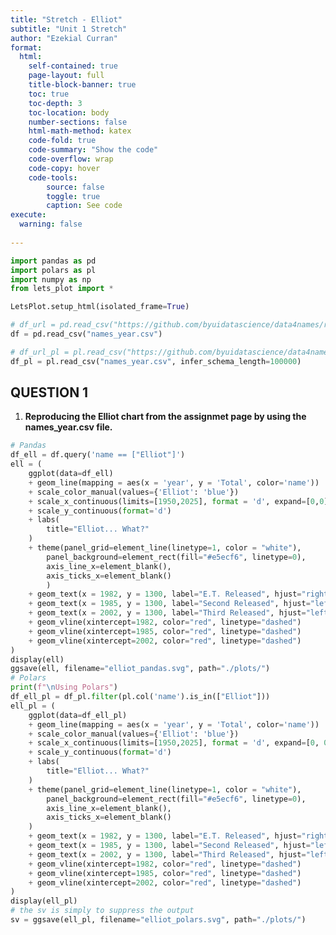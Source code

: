 ```yaml
---
title: "Stretch - Elliot"
subtitle: "Unit 1 Stretch"
author: "Ezekial Curran"
format:
  html:
    self-contained: true
    page-layout: full
    title-block-banner: true
    toc: true
    toc-depth: 3
    toc-location: body
    number-sections: false
    html-math-method: katex
    code-fold: true
    code-summary: "Show the code"
    code-overflow: wrap
    code-copy: hover
    code-tools:
        source: false
        toggle: true
        caption: See code
execute: 
  warning: false
    
---
```


```python
import pandas as pd
import polars as pl
import numpy as np
from lets_plot import *

LetsPlot.setup_html(isolated_frame=True)
```

```python
# df_url = pd.read_csv("https://github.com/byuidatascience/data4names/raw/master/data-raw/names_year/names_year.csv")
df = pd.read_csv("names_year.csv")

# df_url_pl = pl.read_csv("https://github.com/byuidatascience/data4names/raw/master/data-raw/names_year/names_year.csv", infer_schema_length=100000)
df_pl = pl.read_csv("names_year.csv", infer_schema_length=100000)
```


## QUESTION 1

1. __Reproducing the Elliot chart from the assignmet page by using the names_year.csv file.__  

```python
# Pandas
df_ell = df.query('name == ["Elliot"]')
ell = (
    ggplot(data=df_ell)
    + geom_line(mapping = aes(x = 'year', y = 'Total', color='name'))
    + scale_color_manual(values={'Elliot': 'blue'})
    + scale_x_continuous(limits=[1950,2025], format = 'd', expand=[0,0])
    + scale_y_continuous(format='d')
    + labs(
        title="Elliot... What?"
    )
    + theme(panel_grid=element_line(linetype=1, color = "white"),
        panel_background=element_rect(fill="#e5ecf6", linetype=0),
        axis_line_x=element_blank(),
        axis_ticks_x=element_blank()
        )
    + geom_text(x = 1982, y = 1300, label="E.T. Released", hjust="right", size=6)
    + geom_text(x = 1985, y = 1300, label="Second Released", hjust="left", size=6)
    + geom_text(x = 2002, y = 1300, label="Third Released", hjust="left", size=6)
    + geom_vline(xintercept=1982, color="red", linetype="dashed")
    + geom_vline(xintercept=1985, color="red", linetype="dashed")
    + geom_vline(xintercept=2002, color="red", linetype="dashed")
)
display(ell)
ggsave(ell, filename="elliot_pandas.svg", path="./plots/")
# Polars
print(f"\nUsing Polars")
df_ell_pl = df_pl.filter(pl.col('name').is_in(["Elliot"]))
ell_pl = (
    ggplot(data=df_ell_pl)
    + geom_line(mapping = aes(x = 'year', y = 'Total', color='name'))
    + scale_color_manual(values={'Elliot': 'blue'})
    + scale_x_continuous(limits=[1950,2025], format = 'd', expand=[0, 0])
    + scale_y_continuous(format='d')
    + labs(
        title="Elliot... What?"
    )
    + theme(panel_grid=element_line(linetype=1, color = "white"),
        panel_background=element_rect(fill="#e5ecf6", linetype=0),
        axis_line_x=element_blank(),
        axis_ticks_x=element_blank()
    )
    + geom_text(x = 1982, y = 1300, label="E.T. Released", hjust="right", size=6)
    + geom_text(x = 1985, y = 1300, label="Second Released", hjust="left", size=6)
    + geom_text(x = 2002, y = 1300, label="Third Released", hjust="left", size=6)
    + geom_vline(xintercept=1982, color="red", linetype="dashed")
    + geom_vline(xintercept=1985, color="red", linetype="dashed")
    + geom_vline(xintercept=2002, color="red", linetype="dashed")
)
display(ell_pl)
# the sv is simply to suppress the output
sv = ggsave(ell_pl, filename="elliot_polars.svg", path="./plots/")
```

<!-- ![](./plots/elliot_pandas.svg){fig-alt="Pandas implementation of name plot" width=120%}
__Using Polars:__
![](./plots/elliot_polars.svg){fig-alt="Polars implementation of name plot" width=120%} -->